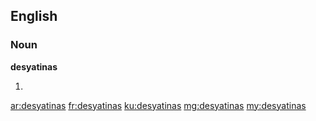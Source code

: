 ==English==

===Noun===
'''desyatinas'''

# {{plural of|desyatina}}

[[ar:desyatinas]]
[[fr:desyatinas]]
[[ku:desyatinas]]
[[mg:desyatinas]]
[[my:desyatinas]]